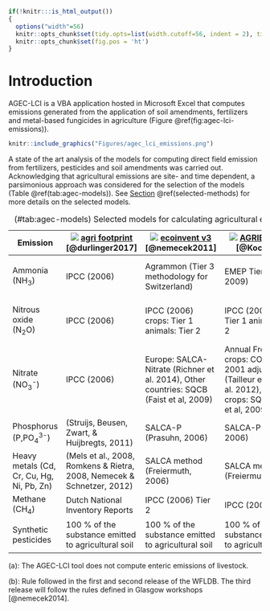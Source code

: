 ```r
if(!knitr:::is_html_output())
{
  options("width"=56)
  knitr::opts_chunk$set(tidy.opts=list(width.cutoff=56, indent = 2), tidy = TRUE)
  knitr::opts_chunk$set(fig.pos = 'ht')
}
```

# Introduction

AGEC-LCI is a VBA application hosted in Microsoft Excel that computes emissions generated from the application of soil amendments, fertilizers and metal-based fungicides in agriculture (Figure \@ref(fig:agec-lci-emissions)).

```r
knitr::include_graphics("Figures/agec_lci_emissions.png")
```


A state of the art analysis of the models for computing direct field emission from fertilizers, pesticides and soil amendments was carried out. Acknowledging that agricultural emissions are site- and time dependent, a parsimonious approach was considered for the selection of the models (Table \@ref(tab:agec-models)). See [Section](#selected-methods) \@ref(selected-methods) for more details on the selected models.

Table: (\#tab:agec-models) Selected models for calculating agricultural emissions and comparison with LCI databases


|Emission|![](Figures/agri-footprint.png) [agri footprint](https://www.agri-footprint.com/){target="_blank"} [@durlinger2017]|![](Figures/ecoinvent.png) [ecoinvent v3](https://www.ecoinvent.org/){target="_blank"} [@nemecek2011]|![](Figures/agribalyse.png) [AGRIBALYSE ®](https://www.ademe.fr/en/expertise/alternative-approaches-to-production/agribalyse-program){target="_blank"} [@Koch2015]|![](Figures/WFLDB.png) [WFLDB](https://quantis-intl.com/tools/databases/wfldb-food/){target="_blank"} [@nemecek2014]|![](Figures/agec_lci_logo.png) AGEC-LCI|
|------------|----------------|------------|-------------|------------|-----------------|
|Ammonia (NH~3~)|IPCC (2006)|Agrammon (Tier 3 methodology for Switzerland)|EMEP Tier 2 (EEA 2009)|EMEP Tier 2 (EEA 2013)|EMEP Tier 2 (EEA 2009 & EEA 2013)| 
|Nitrous oxide (N~2~O)|IPCC (2006)|IPCC (2006) crops: Tier 1 animals: Tier 2|IPCC (2006) crops: Tier 1 animals: Tier 2|IPCC (2006) crops: Tier 1 animals: Tier 2|"IPCC (2006) crops: Tier 1^(a)^|
|Nitrate (NO~3~^-^)|IPCC (2006)|Europe: SALCA-Nitrate (Richner et al. 2014), Other countries: SQCB (Faist et al, 2009)|Annual French crops: COMIFER 2001 adjusted (Tailleur et al. 2012),Permanent crops: SQCB (Faist et al, 2009)|Europe: SALCA-Nitrate (Richner et al. 2014), Other countries: SQCB (Faist et al, 2009)|SQCB (Faist et al, 2009)|
|Phosphorus (P,PO~4~^3-^)|(Struijs, Beusen, Zwart, & Huijbregts, 2011)|SALCA-P (Prasuhn, 2006)|SALCA-P (Prasuhn, 2006)|SALCA-P (Prasuhn, 2006)|SALCA-P (Prasuhn, 2006)|SALCA-P (Prasuhn, 2006)|
|Heavy metals (Cd, Cr, Cu, Hg, Ni, Pb, Zn)|(Mels et al., 2008, Romkens & Rietra, 2008, Nemecek & Schnetzer, 2012)|SALCA method (Freiermuth, 2006)|SALCA method (Freiermuth, 2006)|SALCA method (Freiermuth, 2006)|SALCA method (Freiermuth, 2006)|
|Methane (CH~4~)|Dutch National Inventory Reports|IPCC (2006) Tier 2|IPCC (2006) Tier 2|IPCC (2006) Tier 2|-|
|Synthetic pesticides|100 % of the substance emitted to agricultural soil|100 % of the substance emitted to agricultural soil|100 % of the substance emitted to agricultural soil|100 % of the substance emitted to soil^(b)^|-|


(a): The AGEC-LCI tool does not compute enteric emissions of livestock.

(b): Rule followed in the first and second release of the WFLDB. The third release will follow the rules defined in Glasgow workshops [@nemecek2014].






